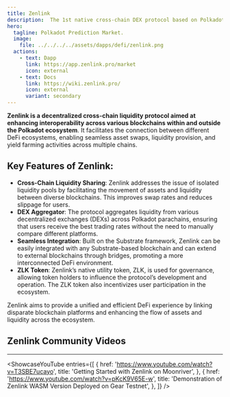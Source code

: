 ```yaml
---
title: Zenlink
description:  The 1st native cross-chain DEX protocol based on Polkadot.
hero:
  tagline: Polkadot Prediction Market.
  image: 
    file: ../../../../assets/dapps/defi/zenlink.png
  actions:
    - text: Dapp
      link: https://app.zenlink.pro/market
      icon: external
    - text: Docs
      link: https://wiki.zenlink.pro/
      icon: external
      variant: secondary
---
```



**Zenlink is a decentralized cross-chain liquidity protocol aimed at enhancing interoperability across various blockchains within and outside the Polkadot ecosystem**. It facilitates the connection between different DeFi ecosystems, enabling seamless asset swaps, liquidity provision, and yield farming activities across multiple chains.

## **Key Features of Zenlink:**
- **Cross-Chain Liquidity Sharing**: Zenlink addresses the issue of isolated liquidity pools by facilitating the movement of assets and liquidity between diverse blockchains. This improves swap rates and reduces slippage for users.
- **DEX Aggregator**: The protocol aggregates liquidity from various decentralized exchanges (DEXs) across Polkadot parachains, ensuring that users receive the best trading rates without the need to manually compare different platforms.
- **Seamless Integration**: Built on the Substrate framework, Zenlink can be easily integrated with any Substrate-based blockchain and can extend to external blockchains through bridges, promoting a more interconnected DeFi environment.
- **ZLK Token**: Zenlink’s native utility token, ZLK, is used for governance, allowing token holders to influence the protocol’s development and operation. The ZLK token also incentivizes user participation in the ecosystem.

Zenlink aims to provide a unified and efficient DeFi experience by linking disparate blockchain platforms and enhancing the flow of assets and liquidity across the ecosystem.

 ## Zenlink Community Videos
------------
<ShowcaseYouTube
  entries={[
    {
      href: 'https://www.youtube.com/watch?v=T3SBE7ucayo',
      title: 'Getting Started with Zenlink on Moonriver',
    },
        {
        href: 'https://www.youtube.com/watch?v=pKcK9V65E-w',
      title: 'Demonstration of Zenlink WASM Version Deployed on Gear Testnet',
    },
  ]} />